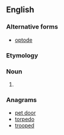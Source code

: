==English==

===Alternative forms===
* [[optode]]

===Etymology===
{{blend|optical|electrode|lang=en}}

===Noun===
{{en-noun}}

# {{alternative spelling of|optode}}

===Anagrams===
* [[pet door#English|pet door]]
* [[torpedo#English|torpedo]]
* [[trooped#English|trooped]]